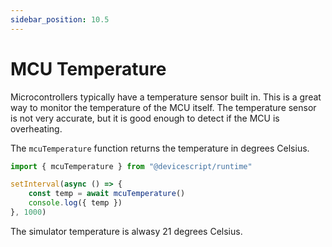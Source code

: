 ```yaml
---
sidebar_position: 10.5
---
```


# MCU Temperature

Microcontrollers typically have a temperature sensor built in. This is a great way to monitor the temperature of the MCU itself.
The temperature sensor is not very accurate, but it is good enough to detect if the MCU is overheating.

The `mcuTemperature` function returns the temperature in degrees Celsius.

```ts
import { mcuTemperature } from "@devicescript/runtime"

setInterval(async () => {
    const temp = await mcuTemperature()
    console.log({ temp })
}, 1000)
```

The simulator temperature is alwasy 21 degrees Celsius.